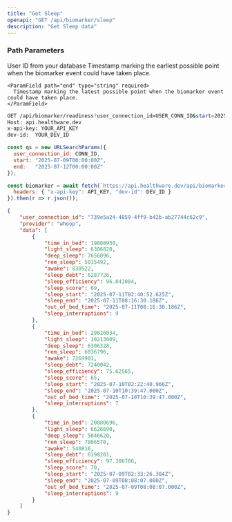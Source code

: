 ```yaml
---
title: "Get Sleep"
openapi: "GET /api/biomarker/sleep"
description: "Get Sleep data"
---
```


### Path Parameters

<ParamField path="user_connection_id" type="string" required>
  User ID from your database

  <ParamField path="start" type="string" required>
    Timestamp marking the earliest possible point when the biomarker event could have taken place.

    <ParamField path="end" type="string" required>
      Timestamp marking the latest possible point when the biomarker event could have taken place.
    </ParamField>
  </ParamField>
</ParamField>

<RequestExample>

```bash HTTP
GET /api/biomarker/readiness?user_connection_id=USER_CONN_ID&start=2025-07-09T00:00:00Z&end=2025-07-12T00:00:00Z HTTP/1.1
Host: api.healthware.dev
x-api-key: YOUR_API_KEY
dev-id:  YOUR_DEV_ID
```


```javascript JavaScript
const qs = new URLSearchParams({
  user_connection_id: CONN_ID,
  start: "2025-07-09T00:00:00Z",
  end:   "2025-07-12T00:00:00Z"
});

const biomarker = await fetch(`https://api.healthware.dev/api/biomarker/readiness?${qs}`, {
  headers: { "x-api-key": API_KEY, "dev-id": DEV_ID }
}).then(r => r.json());
```

</RequestExample>

<ResponseExample>

```json Response
{
    "user_connection_id": "739e5a24-4859-4ff9-b42b-ab27744c62c9",
    "provider": "whoop",
    "data": [
        {
            "time_in_bed": 19808930,
            "light_sleep": 6306820,
            "deep_sleep": 7656096,
            "rem_sleep": 5015492,
            "awake": 830522,
            "sleep_debt": 6287726,
            "sleep_efficiency": 96.041084,
            "sleep_score": 69,
            "sleep_start": "2025-07-11T02:40:52.625Z",
            "sleep_end": "2025-07-11T08:16:30.186Z",
            "out_of_bed_time": "2025-07-11T08:16:30.186Z",
            "sleep_interruptions": 9
        },
        {
            "time_in_bed": 29826034,
            "light_sleep": 10213009,
            "deep_sleep": 6306328,
            "rem_sleep": 6036796,
            "awake": 7269901,
            "sleep_debt": 7240042,
            "sleep_efficiency": 75.62565,
            "sleep_score": 65,
            "sleep_start": "2025-07-10T02:22:40.966Z",
            "sleep_end": "2025-07-10T10:39:47.000Z",
            "out_of_bed_time": "2025-07-10T10:39:47.000Z",
            "sleep_interruptions": 7
        },
        {
            "time_in_bed": 20080696,
            "light_sleep": 6626690,
            "deep_sleep": 5046620,
            "rem_sleep": 7866570,
            "awake": 540816,
            "sleep_debt": 6198201,
            "sleep_efficiency": 97.306786,
            "sleep_score": 70,
            "sleep_start": "2025-07-09T02:33:26.304Z",
            "sleep_end": "2025-07-09T08:08:07.000Z",
            "out_of_bed_time": "2025-07-09T08:08:07.000Z",
            "sleep_interruptions": 9
        }
    ]
}
```

</ResponseExample>